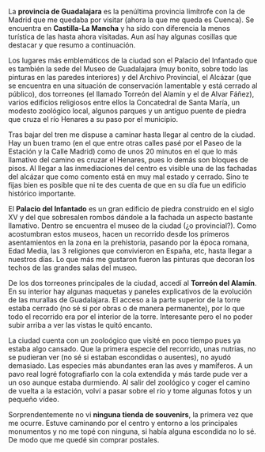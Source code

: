 <noinclude>{{header|1=Etapa 4: Guadalajara}}</noinclude>

{{:guadalajara-header}}

La '''provincia de Guadalajara''' es la penúltima provincia limítrofe con la de Madrid que me quedaba por visitar (ahora la que me queda es Cuenca). Se encuentra en '''Castilla-La Mancha''' y ha sido con diferencia la menos turística de las hasta ahora visitadas. Aun así hay algunas cosillas que destacar y que resumo a continuación.

Los lugares más emblemáticos de la ciudad son el Palacio del Infantado que es también la sede del Museo de Guadalajara (muy bonito, sobre todo las pinturas en las paredes interiores) y del Archivo Provincial, el Alcázar (que se encuentra en una situación de conservación lamentable y está cerrado al público), dos torreones (el llamado Torreón del Alamín y el de Alvar Fáñez), varios edificios religiosos entre ellos la Concatedral de Santa María, un modesto zoológico local, algunos parques y un antiguo puente de piedra que cruza el río Henares a su paso por el municipio.

Tras bajar del tren me dispuse a caminar hasta llegar al centro de la ciudad. Hay un buen tramo (en el que entre otras calles pasé por el Paseo de la Estación y la Calle Madrid) como de unos 20 minutos en el que lo más llamativo del camino es cruzar el Henares, pues lo demás son bloques de pisos. Al llegar a las inmediaciones del centro es visible una de las fachadas del alcázar que como comento está en muy mal estado y cerrado. Sino te fijas bien es posible que ni te des cuenta de que en su día fue un edificio histórico importante.

El '''Palacio del Infantado''' es un gran edificio de piedra construido en el siglo XV y del que sobresalen rombos dándole a la fachada un aspecto bastante llamativo. Dentro se encuentra el museo de la ciudad (¿o provincial?). Como acostumbran estos museos, hacen un recorrido desde los primeros asentamientos en la zona en la prehistoria, pasando por la época romana, Edad Media, las 3 religiones que convivieron en España, etc, hasta llegar a nuestros días. Lo que más me gustaron fueron las pinturas que decoran los techos de las grandes salas del museo.

De los dos torreones principales de la ciudad, accedí al '''Torreón del Alamín'''. En su interior hay algunas maquetas y paneles explicativos de la evolución de las murallas de Guadalajara. El acceso a la parte superior de la torre estaba cerrado (no sé si por obras o de manera permanente), por lo que todo el recorrido era por el interior de la torre. Interesante pero el no poder subir arriba a ver las vistas le quitó encanto.

La ciudad cuenta con un zooloógico que visité en poco tiempo pues ya estaba algo cansado. Que la primera especie del recorrido, unas nutrias, no se pudieran ver (no sé si estaban escondidas o ausentes), no ayudó demasiado. Las especies más abundantes eran las aves y mamíferos. A un pavo real logré fotografiarlo con la cola extendida y más tarde pude ver a un oso aunque estaba durmiendo. Al salir del zoológico y coger el camino de vuelta a la estación, volví a pasar sobre el río y tome algunas fotos y un pequeño vídeo.

Sorprendentemente no vi '''ninguna tienda de souvenirs''', la primera vez que me ocurre. Estuve caminando por el centro y entorno a los principales monumentos y no me topé con ninguna, si había alguna escondida no lo sé. De modo que me quedé sin comprar postales.


<!--{{galeria-etapa|1=|2=|3=|4=}}-->

<noinclude>{{:navbox-etapa|pre-wiki=avila|pre-etapa=Etapa 3: Ávila|etapa=Etapa 4: Guadalajara|sig-wiki=madrid|sig-etapa=Etapa 6: Madrid}}</noinclude>

<noinclude>{{footer}}</noinclude>

